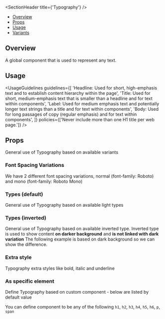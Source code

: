 
<Meta of={TypographyStories} />

<SectionHeader title={'Typography'} />

- [Overview](#overview)
- [Props](#props)
- [Usage](#usage)
- [Variants](#variants)

## Overview

<Overview>A global component that is used to represent any text.</Overview>

## Usage

<UsageGuidelines
  guidelines={[
    'Headline: Used for short, high-emphasis text and to establish content hierarchy within the page',
    'Title: Used for short, medium-emphasis text that is smaller than a headline and for text within components',
    'Label: Used for medium emphasis text and potentially longer text strings than a title and for text within components',
    'Body: Used for long passages of copy (regular emphasis) and for text within components',
  ]}
  policies={['Never include more than one H1 title per web page.']}
/>

## Props

<ArgTypes of={Typography} />

<SubsectionHeader title="Variants" />

General use of Typography based on available variants

<Canvas of={TypographyStories.Variants} />

### Font Spacing Variations

We have 2 different font spacing variations, normal (font-family: Roboto) and mono (font-family: Roboto Mono)

<Canvas of={TypographyStories.FontSpacingVariations} />

### Types (default)

General use of Typography based on available light types

<Canvas of={TypographyStories.TypesDefault} />

### Types (inverted)

General use of Typography based on available inverted type.
Inverted type is used to show content **on darker background** and **is not linked with dark variation**
The following example is based on dark background so we can show the difference.

<Canvas of={TypographyStories.TypesInverted} />

### Extra style

Typography extra styles like bold, italic and underline

<Canvas of={TypographyStories.ExtraStyle} />

### As specific element

Define Typography based on custom component - below are listed by default value

You can define component to be any of the following `h1`, `h2`, `h3`, `h4`, `h5`, `h6`, `p`, `span`

<Canvas of={TypographyStories.AsSpecificElement} />
